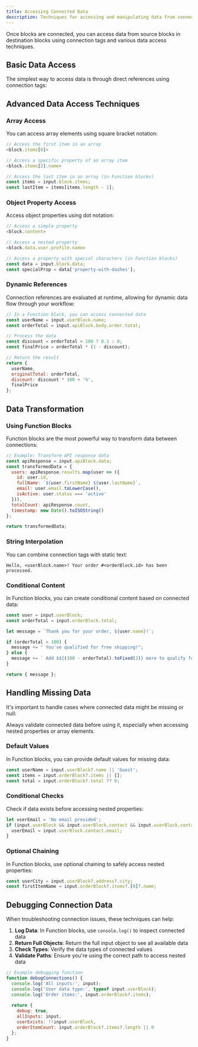 ```yaml
---
title: Accessing Connected Data
description: Techniques for accessing and manipulating data from connected blocks
---
```



Once blocks are connected, you can access data from source blocks in destination blocks using connection tags and various data access techniques.

## Basic Data Access

The simplest way to access data is through direct references using connection tags:

<Files>
  <File name="Simple Property" annotation="<block.content>" />
  <File name="Nested Property" annotation="<block.tokens.total>" />
  <File name="Array Element" annotation="<block.items[0].name>" />
  <File name="Complex Path" annotation="<block.data.users[2].profile.email>" />
</Files>

## Advanced Data Access Techniques

### Array Access

You can access array elements using square bracket notation:

```javascript
// Access the first item in an array
<block.items[0]>

// Access a specific property of an array item
<block.items[2].name>

// Access the last item in an array (in Function blocks)
const items = input.block.items;
const lastItem = items[items.length - 1];
```

### Object Property Access

Access object properties using dot notation:

```javascript
// Access a simple property
<block.content>

// Access a nested property
<block.data.user.profile.name>

// Access a property with special characters (in Function blocks)
const data = input.block.data;
const specialProp = data['property-with-dashes'];
```

### Dynamic References

Connection references are evaluated at runtime, allowing for dynamic data flow through your workflow:

```javascript
// In a Function block, you can access connected data
const userName = input.userBlock.name;
const orderTotal = input.apiBlock.body.order.total;

// Process the data
const discount = orderTotal > 100 ? 0.1 : 0;
const finalPrice = orderTotal * (1 - discount);

// Return the result
return {
  userName,
  originalTotal: orderTotal,
  discount: discount * 100 + '%',
  finalPrice
};
```

## Data Transformation

### Using Function Blocks

Function blocks are the most powerful way to transform data between connections:

```javascript
// Example: Transform API response data
const apiResponse = input.apiBlock.data;
const transformedData = {
  users: apiResponse.results.map(user => ({
    id: user.id,
    fullName: `${user.firstName} ${user.lastName}`,
    email: user.email.toLowerCase(),
    isActive: user.status === 'active'
  })),
  totalCount: apiResponse.count,
  timestamp: new Date().toISOString()
};

return transformedData;
```

### String Interpolation

You can combine connection tags with static text:

```
Hello, <userBlock.name>! Your order #<orderBlock.id> has been processed.
```

### Conditional Content

In Function blocks, you can create conditional content based on connected data:

```javascript
const user = input.userBlock;
const orderTotal = input.orderBlock.total;

let message = `Thank you for your order, ${user.name}!`;

if (orderTotal > 100) {
  message += " You've qualified for free shipping!";
} else {
  message += ` Add $${(100 - orderTotal).toFixed(2)} more to qualify for free shipping.`;
}

return { message };
```

## Handling Missing Data

It's important to handle cases where connected data might be missing or null:

<Callout type="warning">
  Always validate connected data before using it, especially when accessing nested properties or array elements.
</Callout>

### Default Values

In Function blocks, you can provide default values for missing data:

```javascript
const userName = input.userBlock?.name || 'Guest';
const items = input.orderBlock?.items || [];
const total = input.orderBlock?.total ?? 0;
```

### Conditional Checks

Check if data exists before accessing nested properties:

```javascript
let userEmail = 'No email provided';
if (input.userBlock && input.userBlock.contact && input.userBlock.contact.email) {
  userEmail = input.userBlock.contact.email;
}
```

### Optional Chaining

In Function blocks, use optional chaining to safely access nested properties:

```javascript
const userCity = input.userBlock?.address?.city;
const firstItemName = input.orderBlock?.items?.[0]?.name;
```

## Debugging Connection Data

When troubleshooting connection issues, these techniques can help:

1. **Log Data**: In Function blocks, use `console.log()` to inspect connected data
2. **Return Full Objects**: Return the full input object to see all available data
3. **Check Types**: Verify the data types of connected values
4. **Validate Paths**: Ensure you're using the correct path to access nested data

```javascript
// Example debugging function
function debugConnections() {
  console.log('All inputs:', input);
  console.log('User data type:', typeof input.userBlock);
  console.log('Order items:', input.orderBlock?.items);
  
  return {
    debug: true,
    allInputs: input,
    userExists: !!input.userBlock,
    orderItemCount: input.orderBlock?.items?.length || 0
  };
}
``` 